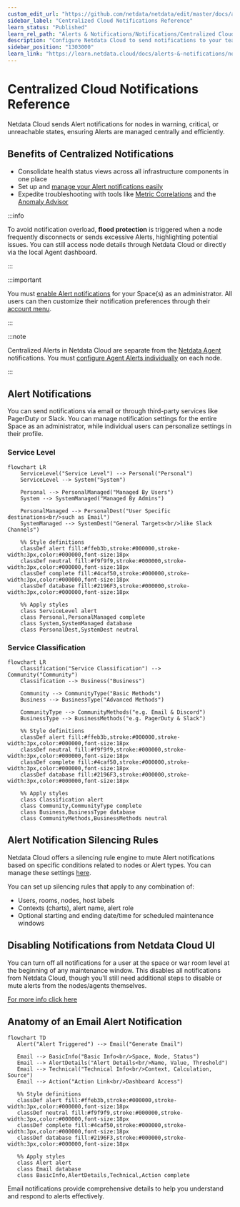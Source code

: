 ```yaml
---
custom_edit_url: "https://github.com/netdata/netdata/edit/master/docs/alerts-and-notifications/notifications/centralized-cloud-notifications/centralized-cloud-notifications-reference.md"
sidebar_label: "Centralized Cloud Notifications Reference"
learn_status: "Published"
learn_rel_path: "Alerts & Notifications/Notifications/Centralized Cloud Notifications"
description: "Configure Netdata Cloud to send notifications to your team whenever any node on your infrastructure triggers an alert threshold."
sidebar_position: "1303000"
learn_link: "https://learn.netdata.cloud/docs/alerts-&-notifications/notifications/centralized-cloud-notifications/centralized-cloud-notifications-reference"
---
```


# Centralized Cloud Notifications Reference

Netdata Cloud sends Alert notifications for nodes in warning, critical, or unreachable states, ensuring Alerts are managed centrally and efficiently.

## Benefits of Centralized Notifications

- Consolidate health status views across all infrastructure components in one place
- Set up and [manage your Alert notifications easily](/docs/alerts-&-notifications/notifications/centralized-cloud-notifications/manage-notification-methods)
- Expedite troubleshooting with tools like [Metric Correlations](/docs/ai-&-ml/ml-anomaly-detection/metric-correlations) and the [Anomaly Advisor](/docs/dashboards-and-charts/tabs/anomalies)

:::info

To avoid notification overload, **flood protection** is triggered when a node frequently disconnects or sends excessive Alerts, highlighting potential issues. You can still access node details through Netdata Cloud or directly via the local Agent dashboard.

:::

:::important

You must [enable Alert notifications](/docs/alerts-&-notifications/notifications/centralized-cloud-notifications/manage-notification-methods#manage-space-notification-settings) for your Space(s) as an administrator. All users can then customize their notification preferences through their [account menu](/docs/alerts-&-notifications/notifications/centralized-cloud-notifications/manage-notification-methods#manage-user-notification-settings).

:::

:::note

Centralized Alerts in Netdata Cloud are separate from the [Netdata Agent](/docs/alerts-&-notifications/notifications) notifications. You must [configure Agent Alerts individually](/docs/alerts-&-notifications/alert-configuration-reference) on each node.

:::

## Alert Notifications

You can send notifications via email or through third-party services like PagerDuty or Slack. You can manage notification settings for the entire Space as an administrator, while individual users can personalize settings in their profile.

### Service Level

```mermaid
flowchart LR
    ServiceLevel("Service Level") --> Personal("Personal")
    ServiceLevel --> System("System")
    
    Personal --> PersonalManaged("Managed By Users")
    System --> SystemManaged("Managed By Admins")
    
    PersonalManaged --> PersonalDest("User Specific destinations<br/>such as Email")
    SystemManaged --> SystemDest("General Targets<br/>like Slack Channels")
    
    %% Style definitions
    classDef alert fill:#ffeb3b,stroke:#000000,stroke-width:3px,color:#000000,font-size:18px
    classDef neutral fill:#f9f9f9,stroke:#000000,stroke-width:3px,color:#000000,font-size:18px
    classDef complete fill:#4caf50,stroke:#000000,stroke-width:3px,color:#000000,font-size:18px
    classDef database fill:#2196F3,stroke:#000000,stroke-width:3px,color:#000000,font-size:18px

    %% Apply styles
    class ServiceLevel alert
    class Personal,PersonalManaged complete
    class System,SystemManaged database
    class PersonalDest,SystemDest neutral
```

### Service Classification

```mermaid
flowchart LR
    Classification("Service Classification") --> Community("Community")
    Classification --> Business("Business")
    
    Community --> CommunityType("Basic Methods")
    Business --> BusinessType("Advanced Methods")
    
    CommunityType --> CommunityMethods("e.g. Email & Discord")
    BusinessType --> BusinessMethods("e.g. PagerDuty & Slack")
    
    %% Style definitions
    classDef alert fill:#ffeb3b,stroke:#000000,stroke-width:3px,color:#000000,font-size:18px
    classDef neutral fill:#f9f9f9,stroke:#000000,stroke-width:3px,color:#000000,font-size:18px
    classDef complete fill:#4caf50,stroke:#000000,stroke-width:3px,color:#000000,font-size:18px
    classDef database fill:#2196F3,stroke:#000000,stroke-width:3px,color:#000000,font-size:18px

    %% Apply styles
    class Classification alert
    class Community,CommunityType complete
    class Business,BusinessType database
    class CommunityMethods,BusinessMethods neutral
```

## Alert Notification Silencing Rules

Netdata Cloud offers a silencing rule engine to mute Alert notifications based on specific conditions related to nodes or Alert types. You can manage these settings [here](/docs/alerts-&-notifications/notifications/centralized-cloud-notifications/manage-alert-notification-silencing-rules).

You can set up silencing rules that apply to any combination of:

- Users, rooms, nodes, host labels
- Contexts (charts), alert name, alert role
- Optional starting and ending date/time for scheduled maintenance windows

## Disabling Notifications from Netdata Cloud UI

You can turn off all notifications for a user at the space or war room level at the beginning of any maintenance window. This disables all notifications from Netdata Cloud, though you'll still need additional steps to disable or mute alerts from the nodes/agents themselves.

[For more info click here](https://learn.netdata.cloud/docs/alerts-&-notifications/alert-configuration-reference#disable-or-silence-alerts)

## Anatomy of an Email Alert Notification

```mermaid
flowchart TD
   Alert("Alert Triggered") --> Email("Generate Email")
   
   Email --> BasicInfo("Basic Info<br/>Space, Node, Status")
   Email --> AlertDetails("Alert Details<br/>Name, Value, Threshold")
   Email --> Technical("Technical Info<br/>Context, Calculation, Source")
   Email --> Action("Action Link<br/>Dashboard Access")
   
   %% Style definitions
   classDef alert fill:#ffeb3b,stroke:#000000,stroke-width:3px,color:#000000,font-size:18px
   classDef neutral fill:#f9f9f9,stroke:#000000,stroke-width:3px,color:#000000,font-size:18px
   classDef complete fill:#4caf50,stroke:#000000,stroke-width:3px,color:#000000,font-size:18px
   classDef database fill:#2196F3,stroke:#000000,stroke-width:3px,color:#000000,font-size:18px

   %% Apply styles
   class Alert alert
   class Email database
   class BasicInfo,AlertDetails,Technical,Action complete
```

Email notifications provide comprehensive details to help you understand and respond to alerts effectively.
